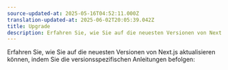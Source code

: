 ```yaml
---
source-updated-at: 2025-05-16T04:52:11.000Z
translation-updated-at: 2025-06-02T20:05:39.042Z
title: Upgrade
description: Erfahren Sie, wie Sie auf die neuesten Versionen von Next.js aktualisieren können.
---
```


Erfahren Sie, wie Sie auf die neuesten Versionen von Next.js aktualisieren können, indem Sie die versionsspezifischen Anleitungen befolgen: